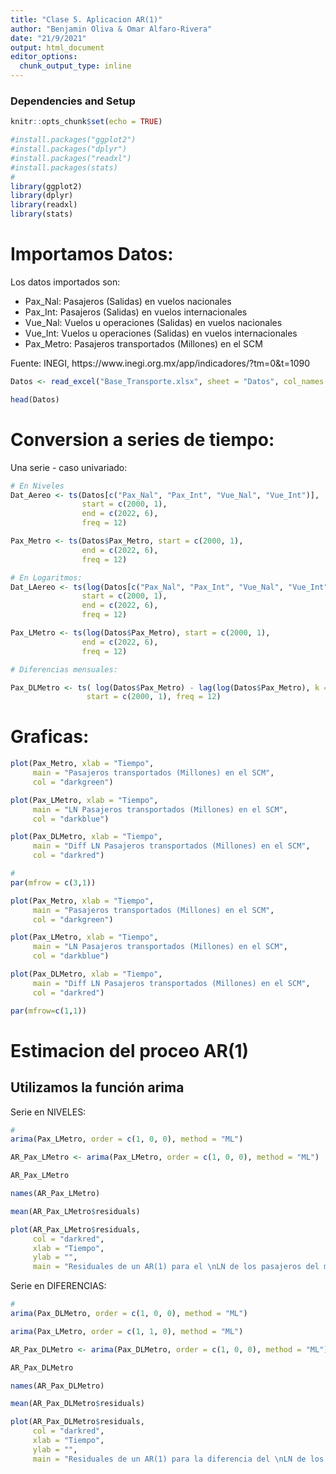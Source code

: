 ```yaml
---
title: "Clase 5. Aplicacion AR(1)"
author: "Benjamin Oliva & Omar Alfaro-Rivera"
date: "21/9/2021"
output: html_document
editor_options: 
  chunk_output_type: inline
---
```


### Dependencies and Setup
```r
knitr::opts_chunk$set(echo = TRUE)

#install.packages("ggplot2")
#install.packages("dplyr")
#install.packages("readxl")
#install.packages(stats)
# 
library(ggplot2)
library(dplyr)
library(readxl)
library(stats)

```

# Importamos Datos:

Los datos importados son:

* Pax_Nal: Pasajeros (Salidas) en vuelos nacionales
* Pax_Int: Pasajeros (Salidas) en vuelos internacionales 
* Vue_Nal: Vuelos u operaciones (Salidas) en vuelos nacionales
* Vue_Int: Vuelos u operaciones (Salidas) en vuelos internacionales
* Pax_Metro: Pasajeros transportados (Millones) en el SCM

Fuente: INEGI, https://www.inegi.org.mx/app/indicadores/?tm=0&t=1090

```r

Datos <- read_excel("Base_Transporte.xlsx", sheet = "Datos", col_names = TRUE)

head(Datos)

```


# Conversion a series de tiempo:

Una serie - caso univariado:

```r

# En Niveles
Dat_Aereo <- ts(Datos[c("Pax_Nal", "Pax_Int", "Vue_Nal", "Vue_Int")], 
                start = c(2000, 1), 
                end = c(2022, 6), 
                freq = 12)

Pax_Metro <- ts(Datos$Pax_Metro, start = c(2000, 1), 
                end = c(2022, 6), 
                freq = 12)

# En Logaritmos:
Dat_LAereo <- ts(log(Datos[c("Pax_Nal", "Pax_Int", "Vue_Nal", "Vue_Int")]), 
                start = c(2000, 1), 
                end = c(2022, 6), 
                freq = 12)

Pax_LMetro <- ts(log(Datos$Pax_Metro), start = c(2000, 1), 
                end = c(2022, 6), 
                freq = 12)

# Diferencias mensuales:

Pax_DLMetro <- ts( log(Datos$Pax_Metro) - lag(log(Datos$Pax_Metro), k = 1),
                 start = c(2000, 1), freq = 12)

```

# Graficas:

```r

plot(Pax_Metro, xlab = "Tiempo", 
     main = "Pasajeros transportados (Millones) en el SCM",
     col = "darkgreen")

plot(Pax_LMetro, xlab = "Tiempo", 
     main = "LN Pasajeros transportados (Millones) en el SCM",
     col = "darkblue")

plot(Pax_DLMetro, xlab = "Tiempo", 
     main = "Diff LN Pasajeros transportados (Millones) en el SCM", 
     col = "darkred")

```


```r

#
par(mfrow = c(3,1))

plot(Pax_Metro, xlab = "Tiempo", 
     main = "Pasajeros transportados (Millones) en el SCM",
     col = "darkgreen")

plot(Pax_LMetro, xlab = "Tiempo", 
     main = "LN Pasajeros transportados (Millones) en el SCM",
     col = "darkblue")

plot(Pax_DLMetro, xlab = "Tiempo", 
     main = "Diff LN Pasajeros transportados (Millones) en el SCM", 
     col = "darkred")

par(mfrow=c(1,1))

```

# Estimacion del proceo AR(1)
## Utilizamos la función arima

Serie en NIVELES:

```r
# 
arima(Pax_LMetro, order = c(1, 0, 0), method = "ML")

AR_Pax_LMetro <- arima(Pax_LMetro, order = c(1, 0, 0), method = "ML")

AR_Pax_LMetro

names(AR_Pax_LMetro)

mean(AR_Pax_LMetro$residuals)

plot(AR_Pax_LMetro$residuals, 
     col = "darkred",
     xlab = "Tiempo", 
     ylab = "",
     main = "Residuales de un AR(1) para el \nLN de los pasajeros del metro de la CDMX")

```

Serie en DIFERENCIAS:

```r
# 
arima(Pax_DLMetro, order = c(1, 0, 0), method = "ML")

arima(Pax_LMetro, order = c(1, 1, 0), method = "ML")

AR_Pax_DLMetro <- arima(Pax_DLMetro, order = c(1, 0, 0), method = "ML")

AR_Pax_DLMetro

names(AR_Pax_DLMetro)

mean(AR_Pax_DLMetro$residuals)

plot(AR_Pax_DLMetro$residuals, 
     col = "darkred",
     xlab = "Tiempo", 
     ylab = "",
     main = "Residuales de un AR(1) para la diferencia del \nLN de los pasajeros del metro de la CDMX")

```

